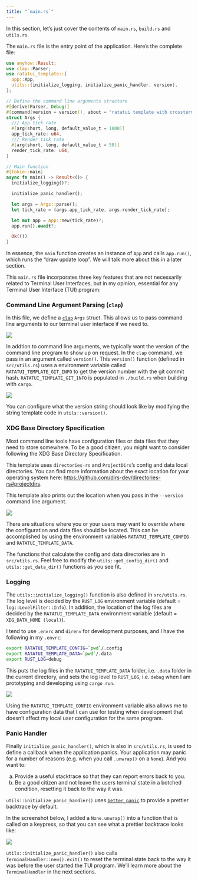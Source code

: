 ```yaml
---
title: "`main.rs`"
---
```


In this section, let's just cover the contents of `main.rs`, `build.rs` and `utils.rs`.

The `main.rs` file is the entry point of the application. Here's the complete file:

```rust
use anyhow::Result;
use clap::Parser;
use ratatui_template::{
  app::App,
  utils::{initialize_logging, initialize_panic_handler, version},
};

// Define the command line arguments structure
#[derive(Parser, Debug)]
#[command(version = version(), about = "ratatui template with crossterm and tokio")]
struct Args {
  /// App tick rate
  #[arg(short, long, default_value_t = 1000)]
  app_tick_rate: u64,
  /// Render tick rate
  #[arg(short, long, default_value_t = 50)]
  render_tick_rate: u64,
}

// Main function
#[tokio::main]
async fn main() -> Result<()> {
  initialize_logging()?;

  initialize_panic_handler();

  let args = Args::parse();
  let tick_rate = (args.app_tick_rate, args.render_tick_rate);

  let mut app = App::new(tick_rate)?;
  app.run().await?;

  Ok(())
}
```

In essence, the `main` function creates an instance of `App` and calls `app.run()`, which runs the "draw update loop".
We will talk more about this in a later section.

This `main.rs` file incorporates three key features that are not necessarily related to Terminal User Interfaces, but in my opinion, essential for any Terminal User Interface (TUI) program:

### Command Line Argument Parsing (`clap`)

In this file, we define a [`clap`](https://docs.rs/clap/latest/clap/) `Args` struct.
This allows us to pass command line arguments to our terminal user interface if we need to.

![](https://user-images.githubusercontent.com/1813121/252718163-ab1945d1-7d44-4b5b-928d-1164ac99f2c9.png)

In addtion to command line arguments, we typically want the version of the command line program to show up on request. In the `clap` command, we pass in an argument called `version()`.
This `version()` function (defined in `src/utils.rs`) uses a environment variable called `RATATUI_TEMPLATE_GIT_INFO` to get the version number with the git commit hash.
`RATATUI_TEMPLATE_GIT_INFO` is populated in `./build.rs` when building with `cargo`.

![](https://user-images.githubusercontent.com/1813121/252718003-b9b24daf-8bfd-428b-adc3-4a9e2a5b7376.png)

You can configure what the version string should look like by modifying the string template code in `utils::version()`.

### XDG Base Directory Specification

Most command line tools have configuration files or data files that they need to store somewhere.
To be a good citizen, you might want to consider following the XDG Base Directory Specification.

This template uses `directories-rs` and `ProjectDirs`'s config and data local directories.
You can find more information about the exact location for your operating system here: <https://github.com/dirs-dev/directories-rs#projectdirs>.

This template also prints out the location when you pass in the `--version` command line argument.

![](https://user-images.githubusercontent.com/1813121/252721469-4d5ec38b-e868-46b4-b7b7-1c2c8bc496ac.png)

There are situations where you or your users may want to override where the configuration and data files should be located.
This can be accomplished by using the environment variables `RATATUI_TEMPLATE_CONFIG` and `RATATUI_TEMPLATE_DATA`.

The functions that calculate the config and data directories are in `src/utils.rs`.
Feel free to modify the `utils::get_config_dir()` and `utils::get_data_dir()` functions as you see fit.

### Logging

The `utils::initialize_logging()` function is also defined in `src/utils.rs`.
The log level is decided by the `RUST_LOG` environment variable (default = `log::LevelFilter::Info`).
In addition, the location of the log files are decided by the `RATATUI_TEMPLATE_DATA` environment variable (default = `XDG_DATA_HOME (local)`).

I tend to use `.envrc` and `direnv` for development purposes, and I have the following in my `.envrc`:

```bash
export RATATUI_TEMPLATE_CONFIG=`pwd`/.config
export RATATUI_TEMPLATE_DATA=`pwd`/.data
export RUST_LOG=debug
```

This puts the log files in the `RATATUI_TEMPLATE_DATA` folder, i.e. `.data` folder in the current directory, and sets the log level to `RUST_LOG`, i.e. `debug` when I am prototyping and developing using `cargo run`.

![](https://user-images.githubusercontent.com/1813121/252722210-0ba65d74-12d7-4908-a02b-53778feea183.png)

Using the `RATATUI_TEMPLATE_CONFIG` environment variable also allows me to have configuration data that I can use for testing when development that doesn't affect my local user configuration for the same program.

### Panic Handler

Finally `initialize_panic_handler()`, which is also in `src/utils.rs`, is used to define a callback when the application panics.
Your application may panic for a number of reasons (e.g. when you call `.unwrap()` on a `None`).
And you want to:

a) Provide a useful stacktrace so that they can report errors back to you.
b) Be a good citizen and not leave the users terminal state in a botched condition, resetting it back to the way it was.

`utils::initialize_panic_handler()` uses [`better_panic`](https://docs.rs/better-panic/latest/better_panic/) to provide a prettier backtrace by default.

In the screenshot below, I added a `None.unwrap()` into a function that is called on a keypress, so that you can see what a prettier backtrace looks like:

![](https://user-images.githubusercontent.com/1813121/252723080-18c15640-c75f-42b3-8aeb-d4e6ce323430.png)

`utils::initialize_panic_handler()` also calls `TerminalHandler::new().exit()` to reset the terminal state back to the way it was before the user started the TUI program.
We'll learn more about the `TerminalHandler` in the next sections.
